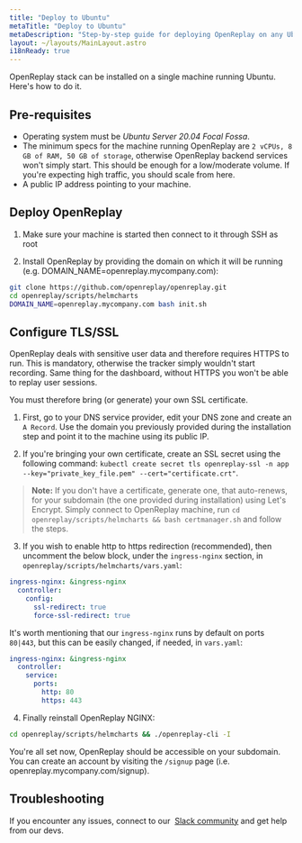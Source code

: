 ```yaml
---
title: "Deploy to Ubuntu"
metaTitle: "Deploy to Ubuntu"
metaDescription: "Step-by-step guide for deploying OpenReplay on any Ubuntu machine."
layout: ~/layouts/MainLayout.astro
i18nReady: true
---
```


OpenReplay stack can be installed on a single machine running Ubuntu. Here's how to do it.

## Pre-requisites

- Operating system must be *Ubuntu Server 20.04 Focal Fossa*.
- The minimum specs for the machine running OpenReplay are `2 vCPUs, 8 GB of RAM, 50 GB of storage`, otherwise OpenReplay backend services won't simply start. This should be enough for a low/moderate volume. If you're expecting high traffic, you should scale from here.
- A public IP address pointing to your machine.

## Deploy OpenReplay

1. Make sure your machine is started then connect to it through SSH as root

2. Install OpenReplay by providing the domain on which it will be running (e.g. DOMAIN_NAME=openreplay.mycompany.com):

```bash
git clone https://github.com/openreplay/openreplay.git
cd openreplay/scripts/helmcharts
DOMAIN_NAME=openreplay.mycompany.com bash init.sh
```

## Configure TLS/SSL

OpenReplay deals with sensitive user data and therefore requires HTTPS to run. This is mandatory, otherwise the tracker simply wouldn't start recording. Same thing for the dashboard, without HTTPS you won't be able to replay user sessions.

You must therefore bring (or generate) your own SSL certificate.

1. First, go to your DNS service provider, edit your DNS zone and create an `A Record`. Use the domain you previously provided during the installation step and point it to the machine using its public IP.

2. If you're bringing your own certificate, create an SSL secret using the following command: `kubectl create secret tls openreplay-ssl -n app --key="private_key_file.pem" --cert="certificate.crt"`.

> **Note:** If you don't have a certificate, generate one, that auto-renews, for your subdomain (the one provided during installation) using Let's Encrypt. Simply connect to OpenReplay machine, run `cd openreplay/scripts/helmcharts && bash certmanager.sh` and follow the steps.

3. If you wish to enable http to https redirection (recommended), then uncomment the below block, under the `ingress-nginx` section, in `openreplay/scripts/helmcharts/vars.yaml`:
   
```yaml
ingress-nginx: &ingress-nginx
  controller:
    config:
      ssl-redirect: true
      force-ssl-redirect: true
```

It's worth mentioning that our `ingress-nginx` runs by default on ports `80|443`, but this can be easily changed, if needed, in `vars.yaml`:

```yaml
ingress-nginx: &ingress-nginx
  controller:
    service:
      ports:
        http: 80
        https: 443
```

4. Finally reinstall OpenReplay NGINX:

```bash
cd openreplay/scripts/helmcharts && ./openreplay-cli -I
```

You're all set now, OpenReplay should be accessible on your subdomain. You can create an account by visiting the `/signup` page (i.e. openreplay.mycompany.com/signup).

## Troubleshooting

If you encounter any issues, connect to our  [Slack community](https://slack.openreplay.com/) and get help from our devs.
